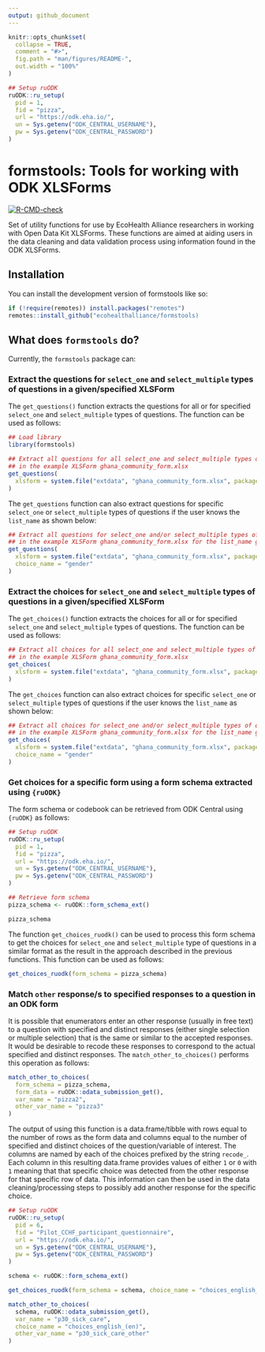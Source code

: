 ```yaml
---
output: github_document
---
```


<!-- README.md is generated from README.Rmd. Please edit that file -->

```r
knitr::opts_chunk$set(
  collapse = TRUE,
  comment = "#>",
  fig.path = "man/figures/README-",
  out.width = "100%"
)

## Setup ruODK
ruODK::ru_setup(
  pid = 1,
  fid = "pizza",
  url = "https://odk.eha.io/",
  un = Sys.getenv("ODK_CENTRAL_USERNAME"),
  pw = Sys.getenv("ODK_CENTRAL_PASSWORD")
)
```

# formstools: Tools for working with ODK XLSForms

<!-- badges: start -->
[![R-CMD-check](https://github.com/ecohealthalliance/formstools/actions/workflows/R-CMD-check.yaml/badge.svg)](https://github.com/ecohealthalliance/formstools/actions/workflows/R-CMD-check.yaml)
<!-- badges: end -->

Set of utility functions for use by EcoHealth Alliance researchers in working with Open Data Kit XLSForms. These functions are aimed at aiding users in the data cleaning and data validation process using information found in the ODK XLSForms.

## Installation

You can install the development version of formstools like so:

``` r
if (!require(remotes)) install.packages("remotes")
remotes::install_github("ecohealthalliance/formstools)
```

## What does `formstools` do?

Currently, the `formstools` package can:

### Extract the questions for `select_one` and `select_multiple` types of questions in a given/specified XLSForm

The `get_questions()` function extracts the questions for all or for specified `select_one` and `select_multiple` types of questions. The function can be used as follows:

```r
## Load library
library(formstools)

## Extract all questions for all select_one and select_multiple types of questions
## in the example XLSForm ghana_community_form.xlsx
get_questions(
  xlsform = system.file("extdata", "ghana_community_form.xlsx", package = "formstools")
)
```

The `get_questions` function can also extract questions for specific `select_one` or `select_multiple` types of questions if the user knows the `list_name` as shown below:

```r
## Extract all questions for select_one and/or select_multiple types of questions
## in the example XLSForm ghana_community_form.xlsx for the list_name gender
get_questions(
  xlsform = system.file("extdata", "ghana_community_form.xlsx", package = "formstools"),
  choice_name = "gender"
)
```

### Extract the choices for `select_one` and `select_multiple` types of questions in a given/specified XLSForm

The `get_choices()` function extracts the choices for all or for specified `select_one` and `select_multiple` types of questions. The function can be used as follows:

```r
## Extract all choices for all select_one and select_multiple types of questions
## in the example XLSForm ghana_community_form.xlsx
get_choices(
  xlsform = system.file("extdata", "ghana_community_form.xlsx", package = "formstools")
)
```

The `get_choices` function can also extract choices for specific `select_one` or `select_multiple` types of questions if the user knows the `list_name` as shown below:

```r
## Extract all choices for select_one and/or select_multiple types of questions
## in the example XLSForm ghana_community_form.xlsx for the list_name gender
get_choices(
  xlsform = system.file("extdata", "ghana_community_form.xlsx", package = "formstools"),
  choice_name = "gender"
)
```

### Get choices for a specific form using a form schema extracted using `{ruODK}`

The form schema or codebook can be retrieved from ODK Central using `{ruODK}` as follows:

```r
## Setup ruODK
ruODK::ru_setup(
  pid = 1,
  fid = "pizza",
  url = "https://odk.eha.io/",
  un = Sys.getenv("ODK_CENTRAL_USERNAME"),
  pw = Sys.getenv("ODK_CENTRAL_PASSWORD")
)
```

```r
## Retrieve form schema
pizza_schema <- ruODK::form_schema_ext()

pizza_schema
```

The function `get_choices_ruodk()` can be used to process this form schema to get the choices for `select_one` and `select_multiple` type of questions in a similar format as the result in the approach described in the previous functions. This function can be used as follows:

```r
get_choices_ruodk(form_schema = pizza_schema)
```

### Match `other` response/s to specified responses to a question in an ODK form

It is possible that enumerators enter an other response (usually in free text) to a question with specified and distinct responses (either single selection or multiple selection) that is the same or similar to the accepted responses. It would be desirable to recode these responses to correspond to the actual specified and distinct responses. The `match_other_to_choices()` performs this operation as follows:

```r
match_other_to_choices(
  form_schema = pizza_schema,
  form_data = ruODK::odata_submission_get(),
  var_name = "pizza2",
  other_var_name = "pizza3"
)
```

The output of using this function is a data.frame/tibble with rows equal to the number of rows as the form data and columns equal to the number of specified and distinct choices of the question/variable of interest. The columns are named by each of the choices prefixed by the string `recode_`. Each column in this resulting data.frame provides values of either `1` or `0` with `1` meaning that that specific choice was detected from the other response for that specific row of data. This information can then be used in the data cleaning/processing steps to possibly add another response for the specific choice.


```r
## Setup ruODK
ruODK::ru_setup(
  pid = 6,
  fid = "Pilot_CCHF_participant_questionnaire",
  url = "https://odk.eha.io/",
  un = Sys.getenv("ODK_CENTRAL_USERNAME"),
  pw = Sys.getenv("ODK_CENTRAL_PASSWORD")
)
```

```r
schema <- ruODK::form_schema_ext()

get_choices_ruodk(form_schema = schema, choice_name = "choices_english_(en)")

match_other_to_choices(
  schema, ruODK::odata_submission_get(), 
  var_name = "p30_sick_care",
  choice_name = "choices_english_(en)",
  other_var_name = "p30_sick_care_other"
)
```
